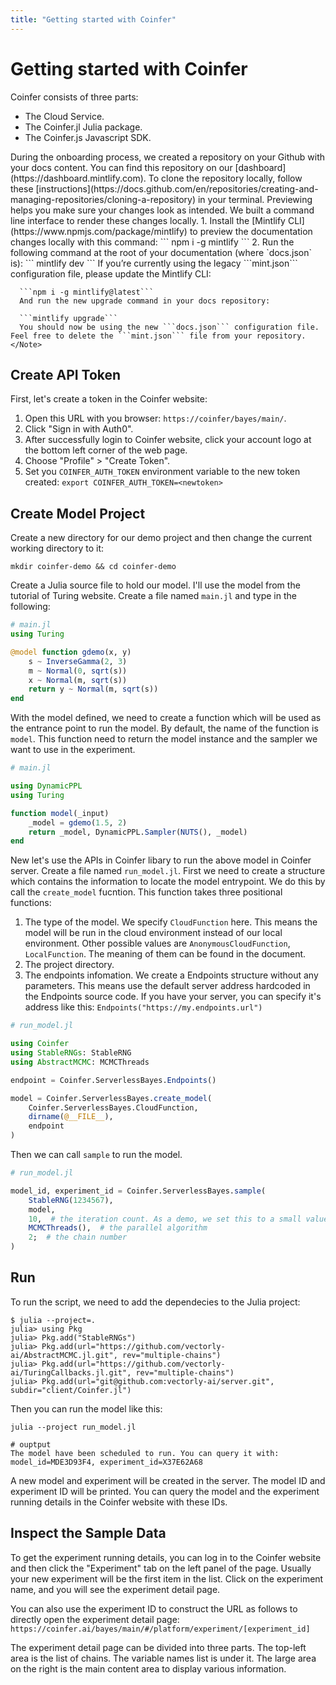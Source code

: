 ```yaml
---
title: "Getting started with Coinfer"
---
```


# Getting started with Coinfer

Coinfer consists of three parts:

- The Cloud Service.
- The Coinfer.jl Julia package.
- The Coinfer.js Javascript SDK.

<AccordionGroup>
  <Accordion icon="github" title="Clone your docs locally">
    During the onboarding process, we created a repository on your Github with
    your docs content. You can find this repository on our
    [dashboard](https://dashboard.mintlify.com). To clone the repository
    locally, follow these
    [instructions](https://docs.github.com/en/repositories/creating-and-managing-repositories/cloning-a-repository)
    in your terminal.
  </Accordion>
  <Accordion icon="rectangle-terminal" title="Preview changes">
    Previewing helps you make sure your changes look as intended. We built a
    command line interface to render these changes locally. 
    1. Install the
    [Mintlify CLI](https://www.npmjs.com/package/mintlify) to preview the
    documentation changes locally with this command: ``` npm i -g mintlify ```
    2. Run the following command at the root of your documentation (where
    `docs.json` is): ``` mintlify dev ```
    <Note>
      If you’re currently using the legacy ```mint.json``` configuration file, please update the Mintlify CLI:


      ```npm i -g mintlify@latest```
      And run the new upgrade command in your docs repository:

      ```mintlify upgrade```
      You should now be using the new ```docs.json``` configuration file. Feel free to delete the ```mint.json``` file from your repository.
    </Note>
  </Accordion>
</AccordionGroup>


## Create API Token

First, let's create a token in the Coinfer website:

1. Open this URL with you browser: `https://coinfer/bayes/main/`.
1. Click "Sign in with Auth0".
1. After successfully login to Coinfer website, click your account logo at the bottom left corner of the web page.
1. Choose "Profile" > "Create Token".
1. Set you `COINFER_AUTH_TOKEN` environment variable to the new token created: `export COINFER_AUTH_TOKEN=<newtoken>`

## Create Model Project

Create a new directory for our demo project and then change the current working directory to it:

```
mkdir coinfer-demo && cd coinfer-demo
```

Create a Julia source file to hold our model. I'll use the model from the tutorial of Turing website.
Create a file named `main.jl` and type in the following:

```julia
# main.jl
using Turing

@model function gdemo(x, y)
    s ~ InverseGamma(2, 3)
    m ~ Normal(0, sqrt(s))
    x ~ Normal(m, sqrt(s))
    return y ~ Normal(m, sqrt(s))
end
```

With the model defined, we need to create a function which will be used as the entrance point to run the model. By default, the name of the function is `model`. This function need to return the model instance and the sampler we want to use in the experiment.

```julia
# main.jl

using DynamicPPL
using Turing

function model(_input)
    _model = gdemo(1.5, 2)
    return _model, DynamicPPL.Sampler(NUTS(), _model)
end
```

New let's use the APIs in Coinfer libary to run the above model in Coinfer server.
Create a file named `run_model.jl`. First we need to create a structure which contains
the information to locate the model entrypoint. We do this by call the `create_model`
fucntion. This function takes three positional functions:

1. The type of the model. We specify `CloudFunction` here. This means the model will be run in the cloud environment instead of our local environment. Other possible values are `AnonymousCloudFunction`, `LocalFunction`. The meaning of them can be found in the document.
2. The project directory.
3. The endpoints infomation. We create a Endpoints structure without any parameters. This means use the default server address hardcoded in the Endpoints source code. If you have your server, you can specify it's address like this: `Endpoints("https://my.endpoints.url")`


```julia
# run_model.jl

using Coinfer
using StableRNGs: StableRNG
using AbstractMCMC: MCMCThreads

endpoint = Coinfer.ServerlessBayes.Endpoints()

model = Coinfer.ServerlessBayes.create_model(
    Coinfer.ServerlessBayes.CloudFunction,
    dirname(@__FILE__),
    endpoint
)
```

Then we can call `sample` to run the model.

```julia
# run_model.jl

model_id, experiment_id = Coinfer.ServerlessBayes.sample(
    StableRNG(1234567),
    model,
    10,  # the iteration count. As a demo, we set this to a small value
    MCMCThreads(),  # the parallel algorithm
    2;  # the chain number
)
```

## Run

To run the script, we need to add the dependecies to the Julia project:

```
$ julia --project=.
julia> using Pkg
julia> Pkg.add("StableRNGs")
julia> Pkg.add(url="https://github.com/vectorly-ai/AbstractMCMC.jl.git", rev="multiple-chains")
julia> Pkg.add(url="https://github.com/vectorly-ai/TuringCallbacks.jl.git", rev="multiple-chains")
julia> Pkg.add(url="git@github.com:vectorly-ai/server.git", subdir="client/Coinfer.jl")
```

Then you can run the model like this:

```
julia --project run_model.jl

# ouptput
The model have been scheduled to run. You can query it with:
model_id=MDE3D93F4, experiment_id=X37E62A68
```

A new model and experiment will be created in the server. The model ID and experiment ID will be printed.
You can query the model and the experiment running details in the Coinfer website with these IDs.

## Inspect the Sample Data

To get the experiment running details, you can log in to the Coinfer website and then click the "Experiment" tab on the left panel of the page. Usually your new experiment will be the first item in the list. Click on the experiment name, and you will see the experiment detail page.

You can also use the experiment ID to construct the URL as follows to directly open the experiment detail page: `https://coinfer.ai/bayes/main/#/platform/experiment/[experiment_id]`

The experiment detail page can be divided into three parts. The top-left area is the list of chains. The variable names list is under it. The large area on the right is the main content area to display various information.
